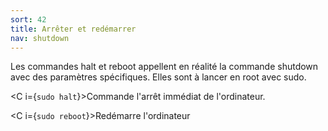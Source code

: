 ```yaml
---
sort: 42
title: Arrêter et redémarrer
nav: shutdown
---
```


Les commandes halt et reboot appellent en réalité la commande shutdown avec des paramètres spécifiques. Elles sont à lancer en root avec sudo.

<C i={`sudo halt`}>Commande l'arrêt immédiat de l'ordinateur. </C>

<C i={`sudo reboot`}>Redémarre l'ordinateur</C>
